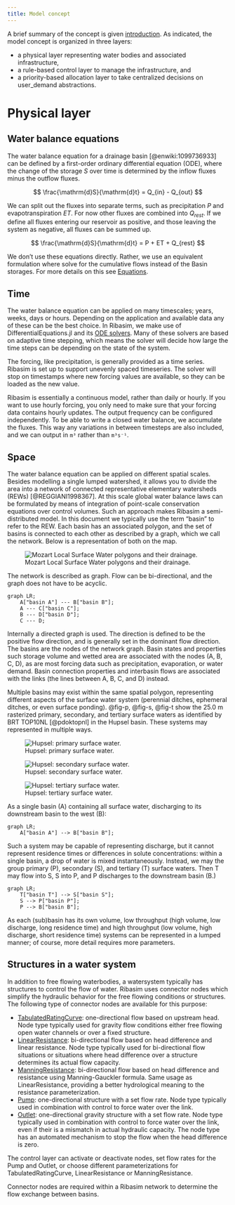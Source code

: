 ```yaml
---
title: Model concept
---
```

A brief summary of the concept is given [introduction](concept.qmd#sec-concept).
As indicated, the model concept is organized in three layers:

- a physical layer representing water bodies and associated infrastructure,
- a rule-based control layer to manage the infrastructure, and
- a priority-based allocation layer to take centralized decisions on user_demand abstractions.

# Physical layer

## Water balance equations

The water balance equation for a drainage basin [@enwiki:1099736933] can be defined by a first-order ordinary differential equation (ODE), where the change of the storage $S$ over time is determined by the inflow fluxes minus the outflow fluxes.

$$
\frac{\mathrm{d}S}{\mathrm{d}t} = Q_{in} - Q_{out}
$$

We can split out the fluxes into separate terms, such as precipitation $P$ and evapotranspiration $ET$.
For now other fluxes are combined into $Q_{rest}$.
If we define all fluxes entering our reservoir as positive, and those leaving the system as negative, all fluxes can be summed up.

$$
\frac{\mathrm{d}S}{\mathrm{d}t} = P + ET + Q_{rest}
$$

We don't use these equations directly.
Rather, we use an equivalent formulation where solve for the cumulative flows instead of the Basin storages.
For more details on this see [Equations](equations.qmd).

## Time

The water balance equation can be applied on many timescales; years, weeks, days or hours.
Depending on the application and available data any of these can be the best choice.
In Ribasim, we make use of DifferentialEquations.jl and its [ODE solvers](https://diffeq.sciml.ai/stable/solvers/ode_solve/).
Many of these solvers are based on adaptive time stepping, which means the solver will decide how large the time steps can be depending on the state of the system.

The forcing, like precipitation, is generally provided as a time series.
Ribasim is set up to support unevenly spaced timeseries.
The solver will stop on timestamps where new forcing values are available, so they can be loaded as the new value.

Ribasim is essentially a continuous model, rather than daily or hourly.
If you want to use hourly forcing, you only need to make sure that your forcing data contains hourly updates.
The output frequency can be configured independently.
To be able to write a closed water balance, we accumulate the fluxes.
This way any variations in between timesteps are also included, and we can output in `m³` rather than `m³s⁻¹`.

## Space {#sec-space}

The water balance equation can be applied on different spatial scales.
Besides modelling a single lumped watershed, it allows you to divide the area into a network of connected representative elementary watersheds (REWs) [@REGGIANI1998367].
At this scale global water balance laws can be formulated by means of integration of point-scale conservation equations
over control volumes.
Such an approach makes Ribasim a semi-distributed model.
In this document we typically use the term "basin" to refer to the REW.
Each basin has an associated polygon, and the set of basins is connected to each other as described by a graph, which we call the network.
Below is a representation of both on the map.

![Mozart Local Surface Water polygons and their drainage.](https://user-images.githubusercontent.com/4471859/185932183-62c305e6-bc14-4f3c-a74c-437f831c9145.png)

The network is described as graph.
Flow can be bi-directional, and the graph does not have to be acyclic.

```mermaid
graph LR;
    A["basin A"] --- B["basin B"];
    A --- C["basin C"];
    B --- D["basin D"];
    C --- D;
```

Internally a directed graph is used.
The direction is defined to be the positive flow direction, and is generally set in the dominant flow direction.
The basins are the nodes of the network graph.
Basin states and properties such storage volume and wetted area are associated with the nodes (A, B, C, D), as are most forcing data such as precipitation, evaporation, or water demand.
Basin connection properties and interbasin flows are associated with the links (the
lines between A, B, C, and D) instead.

Multiple basins may exist within the same spatial polygon, representing different aspects of the surface water system (perennial ditches, ephemeral ditches, or even surface ponding).
@fig-p, @fig-s, @fig-t show the 25.0 m rasterized primary, secondary, and tertiary surface waters as identified by BRT TOP10NL [@pdoktopnl] in the Hupsel basin.
These systems may represented in multiple ways.

![Hupsel: primary surface water.](https://user-images.githubusercontent.com/13662783/187625163-d0a81bb6-7f55-4ad1-83e2-90ec1ee79740.PNG){#fig-p}

![Hupsel: secondary surface water.](https://user-images.githubusercontent.com/13662783/187625170-1acdfb41-7077-443f-b140-ae18cbf21e53.PNG){#fig-s}

![Hupsel: tertiary surface water.](https://user-images.githubusercontent.com/13662783/187625174-3eec28b5-ddbb-4870-94c3-d9e9a43f8eb4.PNG){#fig-t}

As a single basin (A) containing all surface water, discharging to its downstream basin to the west (B):

```mermaid
graph LR;
    A["basin A"] --> B["basin B"];
```

Such a system may be capable of representing discharge, but it cannot represent residence times or differences in solute concentrations: within a single basin, a drop of water is mixed instantaneously.
Instead, we may the group primary (P), secondary (S), and tertiary (T) surface waters.
Then T may flow into S, S into P, and P discharges to the downstream basin (B.)

```mermaid
graph LR;
    T["basin T"] --> S["basin S"];
    S --> P["basin P"];
    P --> B["basin B"];
```

As each (sub)basin has its own volume, low throughput (high volume, low discharge, long residence time) and high throughput (low volume, high discharge, short residence time) systems
can be represented in a lumped manner; of course, more detail requires more parameters.

## Structures in a water system
In addition to free flowing waterbodies, a watersystem typically has structures to control the flow of water. Ribasim uses connector nodes which simplify the hydraulic behavior for the
free flowing conditions or structures.
The following type of connector nodes are available for this purpose:

- [TabulatedRatingCurve](/reference/node/tabulated-rating-curve.qmd): one-directional flow based on upstream head. Node type typically used for gravity flow conditions either free flowing open water channels
or over a fixed structure.
- [LinearResistance](/reference/node/linear-resistance.qmd): bi-directional flow based on head difference and linear resistance. Node type typically used for bi-directional flow
situations or situations where head difference over a structure determines its actual flow capacity.
- [ManningResistance](/reference/node/manning-resistance.qmd): bi-directional flow based on head difference and resistance using Manning-Gauckler formula. Same usage as LinearResistance,
providing a better hydrological meaning to the resistance parameterization.
- [Pump](/reference/node/pump.qmd): one-directional structure with a set flow rate. Node type typically used in combination with control to force water over the link.
- [Outlet](/reference/node/outlet.qmd): one-directional gravity structure with a set flow rate. Node type typically used in combination with control to force water over the link, even if
their is a mismatch in actual hydraulic capacity. The node type has an automated mechanism to stop the flow when the head difference is zero.

The control layer can activate or deactivate nodes, set flow rates for the Pump and Outlet, or choose different parameterizations for TabulatedRatingCurve, LinearResistance or ManningResistance.

Connector nodes are required within a Ribasim network to determine the flow exchange between basins.
